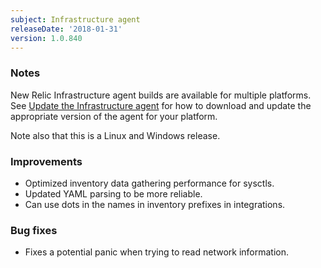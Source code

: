 ```yaml
---
subject: Infrastructure agent
releaseDate: '2018-01-31'
version: 1.0.840
---
```


### Notes

New Relic Infrastructure agent builds are available for multiple platforms. See [Update the Infrastructure agent](https://docs.newrelic.com/docs/infrastructure/new-relic-infrastructure/installation/update-infrastructure-agent) for how to download and update the appropriate version of the agent for your platform.

Note also that this is a Linux and Windows release.

### Improvements

* Optimized inventory data gathering performance for sysctls.
* Updated YAML parsing to be more reliable.
* Can use dots in the names in inventory prefixes in integrations.

### Bug fixes

* Fixes a potential panic when trying to read network information.
